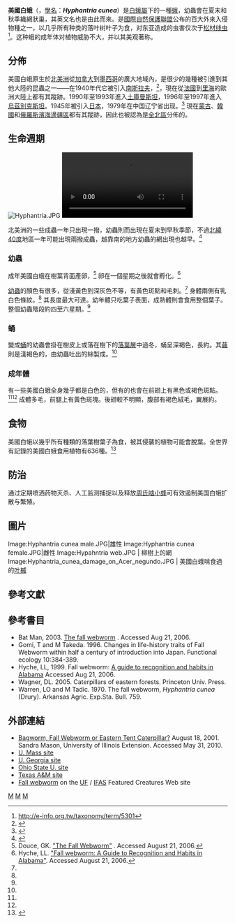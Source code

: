 {{Speciesbox
| taxon = Hyphantria cunea
| binomial_authority = [[Dru_Drury|Drury]], 1773
| image = Hyphantria cunea, adult.jpg
}}

'''美國白蛾'''（{{lang-en|'''Fall webworm'''}}，[[學名|學名]]：'''''Hyphantria cunea'''''）是[[白蛾屬|白蛾屬]]下的一種[[蛾|蛾]]，幼蟲會在夏末和秋季織網狀巢，其英文名也是由此而來。是[[國際自然保護聯盟|國際自然保護聯盟]]公布的百大外來入侵物種之一，以几乎所有种类的落叶树叶子为食，对东亚造成的虫害仅次于[[松材线虫|松材线虫]]<ref>http://e-info.org.tw/taxonomy/term/5301</ref>。这种蛾的成年体对植物威胁不大，并以其美观著称。

==分佈==
美國白蛾原生於[[北美洲|北美洲]]從[[加拿大|加拿大]]到[[墨西哥|墨西哥]]的廣大地域內，是很少的幾種被引進到其他大陸的昆蟲之一——在1940年代它被引入[[南斯拉夫|南斯拉夫]]，<ref>{{cite journal|url=http://biorisk.pensoft.net/articles.php?id=1862|pages=603–668|title=Lepidoptera. Chapter 11|journal=BioRisk|volume=4|issn=1313-2652|date=2010-06-07|language=en|accessdate=2018-04-02|doi=10.3897/biorisk.4.50|author=Carlos Lopez-Vaamonde, David Agassiz, Sylvie Augustin, Jurate De Prins, Willy De Prins, Willy De Prins, Stanislav Gomboc, Povilas Ivinskis, Ole Karsholt, Athanasios Koutroumpas, Fotini Koutroumpa, Zdeněk Laštůvka, Eduardo Marabuto, Elisenda Olivella, Lukasz Przybylowicz, Alain Roques, Nils Ryrholm, Hana Sefrova, Peter Sima, Ian Sims, Sergey Sinev, Bjarne Skulev, Rumen Tomov, Alberto Zilli, David Lees|archive-url=https://web.archive.org/web/20180602153230/https://biorisk.pensoft.net/articles.php?id=1862|archive-date=2018-06-02|dead-url=yes}}</ref>，現在從[[法國|法國]]到[[里海|里海]]的歐洲大陸上都有其蹤跡。1990年至1993年進入[[土庫曼斯坦|土庫曼斯坦]]，1996年至1997年進入[[烏茲別克斯坦|烏茲別克斯坦]]。1945年被引入[[日本|日本]]，1979年在中国辽宁省出现。<ref>{{cite journal  | last = Gomi  | first = Takeda  | title = Changes in life-history traits of Fall Webworm within half a century of introduction into Japan. | journal = Functional Ecology | volume = 10:384-389  | year = 1996}}</ref> 現在[[蒙古|蒙古]]、[[韓國|韓國]]和[[俄羅斯|俄羅斯]][[濱海邊疆區|濱海邊疆區]]都有其蹤跡，因此也被認為是[[全北區|全北區]]分佈的。

==生命週期==

[[File:Hyphantria.JPG|thumb]]
[[File:Webworms_3.webm|thumb]]

北美洲的一些成蟲一年只出現一撥，幼蟲則而出現在夏末到早秋季節，不過[[北緯40度|北緯40度]]地區一年可能出現兩撥成蟲，越靠南的地方幼蟲的網出現也越早。<ref name="Wagner 2005">{{cite book|last=Wagner |first=DL |title=Caterpillars of Eastern Forests |publisher=Princeton Univ. Press | location=Princeton, NJ | year=2005}}</ref>

===幼蟲===
成年美國白蛾在樹葉背面產卵，<ref name="Douce">Douce, GK. [http://www.bugwood.org/factsheets/webworm.html "The Fall Webworm"] {{Wayback|url=http://www.bugwood.org/factsheets/webworm.html |date=20130613053245 }}.  Accessed August 21, 2006.</ref> 卵在一個星期之後就會孵化。<ref name="Hyche">Hyche, LL. [http://www.ag.auburn.edu/enpl/bulletins/fallwebworm/fallwebworm.htm "Fall webworm: A Guide to Recognition and Habits in Alabama"].  Accessed August 21, 2006.</ref>

[[毛蟲|幼蟲]]的顏色有很多，從淺黃色到深灰色不等，有黃色斑點和毛刺。<ref name="Wagner 2005"/> 身體兩側有乳白色條紋。<ref name="Hyche"/>  其長度最大可達{{convert|35|mm}}。幼年體只吃葉子表面，成熟體則會食用整個葉子。整個幼蟲階段約四至六星期。<ref name="Hyche"/>

===蛹===
變成[[蛹|蛹]]的幼蟲會掛在樹皮上或落在樹下的[[落葉層|落葉層]]中過冬，蛹呈深褐色，長約{{convert|10|mm}}。其[[繭|繭]]則是淺褐色的，由幼蟲吐出的絲製成。<ref name="Hyche"/>

===成年體===
有一些美國白蛾全身幾乎都是白色的，但有的也會在前翅上有黑色或褐色斑點。<ref name="Douce"/><ref name="Hyche"/> 成體多毛，前腿上有黃色斑塊。後翅較不明顯，腹部有褐色絨毛，翼展約{{convert|35|-|42|mm}}。

==食物==

美國白蛾以幾乎所有種類的落葉樹葉子為食，被其侵襲的植物可能會脫葉。全世界有記錄的美國白蛾食用植物有636種。<ref>{{cite book|author=Warren, LO and M Tadic|title=The fall webworm, Hyphantria cunea (Drury) |publisher=Arkansas Agric. Exp.Sta. Bull | year=1970}}</ref>

== 防治 ==
通过定期喷洒药物灭杀、人工监测捕捉以及释放[[周氏啮小蜂|周氏啮小蜂]]可有效遏制美国白蛾扩散与繁殖。

==圖片==
<gallery>
Image:Hyphantria cunea male.JPG|雄性
Image:Hyphantria cunea female.JPG|雌性
Image:Hypahntria web.JPG | 柳樹上的網
Image:Hyphantria_cunea_damage_on_Acer_negundo.JPG | 美國白蛾啃食過的[[叶槭|叶槭]]
</gallery>

==參考文獻==
{{reflist}}

==參考書目==
{{refbegin}}
*Bat Man, 2003. [https://web.archive.org/web/20130613053245/http://www.bugwood.org/factsheets/webworm.html The fall webworm] . Accessed Aug 21, 2006.
*Gomi, T and M Takeda. 1996.  Changes in life-history traits of Fall Webworm within half a century of introduction into Japan. Functional ecology 10:384-389.
*Hyche, LL, 1999. Fall webworm: [http://www.ag.auburn.edu/enpl/bulletins/fallwebworm/fallwebworm.htm A guide to recognition and habits in Alabama] Accessed Aug 21, 2006.
*Wagner, DL. 2005. Caterpillars of eastern forests. Princeton Univ. Press.
*Warren, LO and M Tadic. 1970. The fall webworm, ''Hyphantria cunea'' (Drury). Arkansas Agric. Exp.Sta. Bull. 759.
{{refend}}

==外部連結==
{{commonscat}}
{{species}}
* [https://web.archive.org/web/20100917225314/http://web.extension.illinois.edu/champaign/homeowners/010818.html Bagworm, Fall Webworm or Eastern Tent Caterpillar?] August 18, 2001.  Sandra Mason, University of Illinois Extension.  Accessed May 31, 2010.
*[http://www.umassgreeninfo.org/fact_sheets/defoliators/fall_webworm.html U. Mass site]
*[https://web.archive.org/web/20130613053245/http://www.bugwood.org/factsheets/webworm.html U. Georgia site]
*[https://web.archive.org/web/20011006022739/http://ohioline.osu.edu/hyg-fact/2000/2026.html Ohio State U. site]
*[https://web.archive.org/web/20050525011347/http://bexar-tx.tamu.edu/HomeHort/F1Column/2004Articles/MAR21.htm Texas A&M site]
*[http://entnemdept.ifas.ufl.edu/creatures/trees/moths/fall_webworm.htm Fall webworm] on the [[University_of_Florida|UF]] / [[Institute_of_Food_and_Agricultural_Sciences|IFAS]] Featured Creatures Web site

{{normdaten}}
{{taxonbar}}
[[Category:白蛾屬|M]]
[[Category:北美洲的蛾或蝴蝶|M]]
[[Category:歐洲的蛾或蝴蝶|M]]